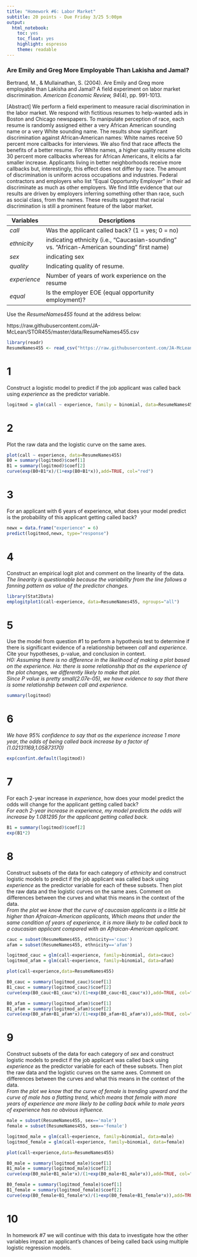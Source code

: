 ---
title: "Homework #6: Labor Market"
subtitle: 20 points - Due Friday 3/25 5:00pm
output:
  html_notebook: 
    toc: yes
    toc_float: yes
    highlight: espresso
    theme: readable
---

### Are Emily and Greg More Employable Than Lakisha and Jamal? ###

Bertrand, M., & Mullainathan, S. (2004). Are Emily and Greg more employable than Lakisha and Jamal? A field experiment on labor market discrimination. _American Economic Review, 94_(4), pp. 991-1013.

\[Abstract\]
We perform a field experiment to measure racial discrimination in the labor market. We respond with fictitious resumes to help-wanted ads in Boston and Chicago newspapers. To manipulate perception of race, each resume is randomly assigned either a very African American sounding name or a very White sounding name. The results show significant discrimination against African-American names: White names receive 50 percent more callbacks for interviews. We also find that race affects the benefits of a better resume. For White names, a higher quality resume elicits 30 percent more callbacks whereas for African Americans, it elicits a far smaller increase. Applicants living in better neighborhoods receive more callbacks but, interestingly, this effect does not differ by race. The amount of discrimination is uniform across occupations and industries. Federal contractors and employers who list “Equal Opportunity Employer” in their ad discriminate as much as other employers. We find little evidence that our results are driven by employers inferring something other than race, such as social class, from the names. These results suggest that racial discrimination is still a prominent feature of the labor market.    


Variables     | Descriptions
-----------   | -----------------------------------------------------
_call_        | Was the applicant called back? (1 = yes; 0 = no)
_ethnicity_   | indicating ethnicity (i.e., "Caucasian-sounding" vs. "African-American sounding" first name)
_sex_         | indicating sex
_quality_     | Indicating quality of resume.
_experience_  | Number of years of work experience on the resume
_equal_       | Is the employer EOE (equal opportunity employment)?


Use the _ResumeNames455_ found at the address below:

https://raw.githubusercontent.com/JA-McLean/STOR455/master/data/ResumeNames455.csv
```{r}
library(readr)
ResumeNames455 <- read_csv("https://raw.githubusercontent.com/JA-McLean/STOR455/master/data/ResumeNames455.csv") 
```

# 1 
Construct a logistic model to predict if the job applicant was called back using _experience_ as the predictor variable.
```{r}
logitmod = glm(call ~ experience, family = binomial, data=ResumeNames455)
```

# 2
Plot the raw data and the logistic curve on the same axes.
```{r}
plot(call ~ experience, data=ResumeNames455)
B0 = summary(logitmod)$coef[1]
B1 = summary(logitmod)$coef[2]
curve(exp(B0+B1*x)/(1+exp(B0+B1*x)),add=TRUE, col="red")
```

# 3
For an applicant with 6 years of experience, what does your model predict is the probability of this applicant getting called back?
```{r}
newx = data.frame("experience" = 6)
predict(logitmod,newx, type="response")
```

# 4
Construct an empirical logit plot and comment on the linearity of the data.\
*The linearity is questionable because the variability from the line follows a fanning pattern as value of the predictor changes. *
```{r}
library(Stat2Data)
emplogitplot1(call~experience, data=ResumeNames455, ngroups="all")
```

# 5
Use the model from question #1 to perform a hypothesis test to determine if there is significant evidence of a relationship between _call_ and _experience_. Cite your hypotheses, p-value, and conclusion in context.\
*H0: Assuming there is no difference in the likelihood of making a plot based on the experience. Ha: there is some relationship that as the experience of the plot changes, we differently likely to make that plot.*\
*Since P value is pretty small(2.07e-05), we have evidence to say that there is some relationship between call and experience.*\
```{r}
summary(logitmod)
```

# 6
*We have 95% confidence to say that as the experience increase 1 more year, the odds of being called back increase by a factor of (1.02131169,1.05873170)*
```{r}
exp(confint.default(logitmod))
```

# 7
For each 2-year increase in _experience_, how does your model predict the odds will change for the applicant getting called back?\
*For each 2-year increase in experience, my model predicts the odds will increase by 1.081295 for the applicant getting called back.*
```{r}
B1 = summary(logitmod)$coef[2]
exp(B1*2)
```

# 8
Construct subsets of the data for each category of _ethnicity_ and construct logistic models to predict if the job applicant was called back using _experience_ as the predictor variable for each of these subsets. Then plot the raw data and the logistic curves on the same axes. Comment on differences between the curves and what this means in the context of the data.\
*From the plot we know that the curve of caucasian applicants is a little bit higher than Afraican-American applicants, Which means that under the same condition of years of experience, it is more likely to be called back to a caucasian applicant compared with an Afraican-American applicant.*
```{r}
cauc = subset(ResumeNames455, ethnicity=='cauc')
afam = subset(ResumeNames455, ethnicity=='afam')

logitmod_cauc = glm(call~experience, family=binomial, data=cauc)
logitmod_afam = glm(call~experience, family=binomial, data=afam)

plot(call~experience,data=ResumeNames455)

B0_cauc = summary(logitmod_cauc)$coef[1]
B1_cauc = summary(logitmod_cauc)$coef[2]
curve(exp(B0_cauc+B1_cauc*x)/(1+exp(B0_cauc+B1_cauc*x)),add=TRUE, col="red")

B0_afam = summary(logitmod_afam)$coef[1]
B1_afam = summary(logitmod_afam)$coef[2]
curve(exp(B0_afam+B1_afam*x)/(1+exp(B0_afam+B1_afam*x)),add=TRUE, col="blue")
```

# 9 
Construct subsets of the data for each category of _sex_ and construct logistic models to predict if the job applicant was called back using _experience_ as the predictor variable for each of these subsets. Then plot the raw data and the logistic curves on the same axes. Comment on differences between the curves and what this means in the context of the data.\
*From the plot we know that the curve of female is trending upward and the curve of male has a flatting trend, which means that female with more years of experience are more likely to be calling back while to male years of experience has no obvious influence.*
```{r}
male = subset(ResumeNames455, sex=='male')
female = subset(ResumeNames455, sex=='female')

logitmod_male = glm(call~experience, family=binomial, data=male)
logitmod_female = glm(call~experience, family=binomial, data=female)

plot(call~experience,data=ResumeNames455)

B0_male = summary(logitmod_male)$coef[1]
B1_male = summary(logitmod_male)$coef[2]
curve(exp(B0_male+B1_male*x)/(1+exp(B0_male+B1_male*x)),add=TRUE, col="blue")

B0_female = summary(logitmod_female)$coef[1]
B1_female = summary(logitmod_female)$coef[2]
curve(exp(B0_female+B1_female*x)/(1+exp(B0_female+B1_female*x)),add=TRUE, col="red")
```

# 10
In homework #7 we will continue with this data to investigate how the other variables impact an applicant's chances of being called back using multiple logistic regression models.